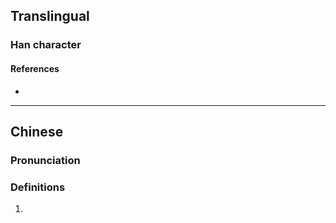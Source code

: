 {{character info/new}}
==Translingual==

===Han character===
{{Han char|rn=86|rad=火|as=11|sn=15|four=|canj=FSMH|ids=⿰火翏}}

====References====
* {{Han ref|kx=0681.020|dkj=19354|dj=1092.190|hdz=32230.020|uh=71AE|ud=29102}}

----

==Chinese==
{{zh-forms}}

===Pronunciation===
{{zh-pron
|m=liáo
|m-s=
|dg=
|c=
|c-t=
|g=
|h=pfs=
|j=
|mb=
|md=
|mn=
|mn-t=
|w=
|x=
|mc=y
|oc=y
|cat=n
}}

===Definitions===
{{zh-hanzi}}

# {{rfdef|lang=zh}}